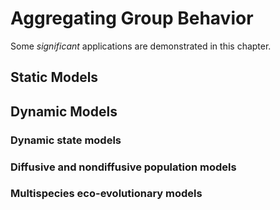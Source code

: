 # Aggregating Group Behavior

Some _significant_ applications are demonstrated in this chapter.

## Static Models

## Dynamic Models
### Dynamic state models

### Diffusive and nondiffusive population models

### Multispecies eco-evolutionary models
